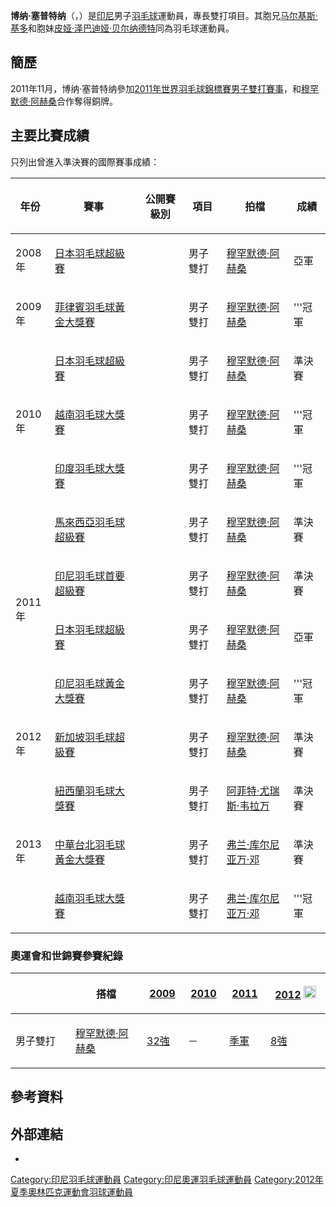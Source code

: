 {{Infobox 羽球選手
| playername              = 博纳·塞普特纳<br/>{{lang|en|Bona Septano}}
| image                   = 
| size                    = 
| birth_name              = 
| date_of_birth           = {{birth_date_and_age|1987|9|22}}<ref name="Sudirman">{{Cite web |url=http://www.antaranews.com/view/?i=1241568291 |title=Tim Piala Sudirman Bertolak ke Guangzhou |access-date=2011-09-19 |archive-date=2022-04-14 |archive-url=https://web.archive.org/web/20220414220537/https://www.antaranews.com/view/?i=1241568291 }}</ref>
| place_of_birth          = {{INA}}
| residence               =
| height                  = 
| weight                  = 
| handedness              = 
| country                 = {{INA}}
| years_intldebut         =
| years_started           = 
| coach                   = 
| event                   = 男子双打
| highest_ranking         = 第6位<br/>（男双-[[穆罕默德·阿赫桑|穆罕默德·阿赫桑]]）
| date_of_highest_ranking = 2011年8月18日<ref name="highest-ranking">[http://bwfcontent.tournamentsoftware.com/ranking/player.aspx?id=2541&player=107953 BWF World Ranking - Ranking progress of Bona SEPTANO (52742)] {{Wayback|url=http://bwfcontent.tournamentsoftware.com/ranking/player.aspx?id=2541&player=107953 |date=20220503215456 }}{{en}}</ref>
| current_ranking         = 第6位<br/>（男双-[[穆罕默德·阿赫桑|穆罕默德·阿赫桑]]）
| date_of_current_ranking = 2011年9月15日<ref>[http://bwfcontent.tournamentsoftware.com/ranking/category.aspx?id=2541&category=474 BWF World Ranking (9/15/2011) - Men's doubles] {{Wayback|url=http://bwfcontent.tournamentsoftware.com/ranking/category.aspx?id=2541&category=474 |date=20210106060113 }}{{en}}</ref>
| played                  = 105勝–66負（男双）
| titles                  = 
| bwf_profile             = 23FB4647-10EC-44BC-B776-6EF8A275906C
| bwf_id                  = 52742
| updated                 = 2011年9月20日
}}
{{MedalTableTop}}
{{MedalSport | 男子[[羽毛球|羽毛球]]}}
{{MedalCountry | {{INA}}}}
{{MedalCompetition | [[世界羽毛球錦標賽|世界羽毛球錦標賽]]}}
{{MedalBronze | [[2011年世界羽毛球錦標賽|2011年 倫敦]] | [[2011年世界羽毛球錦標賽-男子雙打|男子雙打]] }}
{{MedalCompetition | [[蘇迪曼盃|蘇迪曼盃]]}}
{{MedalBronze| [[2009年蘇迪曼盃|2009年 廣州]] | [[2009年蘇迪曼盃|混合團體]]}}
{{MedalBronze| [[2011年蘇迪曼盃|2011年 青島]] | [[2011年蘇迪曼盃|混合團體]]}}
{{MedalBottom}}
{{世大運獎牌記錄
|項目=羽球
|a1=2007
|b1=3
|c1=混合團體
}}
'''博纳·塞普特纳'''（{{lang-id|Bona Septano}}，{{bd|1987年|9月22日||}}）是[[印尼|印尼]]男子[[羽毛球|羽毛球]]運動員，專長雙打項目。其胞兄[[马尔基斯·基多|马尔基斯·基多]]和胞妹[[皮娅·泽巴迪娅·贝尔纳德特|皮娅·泽巴迪娅·贝尔纳德特]]同為羽毛球運動員。

==簡歷==
2011年11月，博纳·塞普特纳參加[[2011年世界羽毛球錦標賽|2011年世界羽毛球錦標賽]][[2011年世界羽毛球錦標賽-男子雙打|男子雙打賽事]]，和[[穆罕默德·阿赫桑|穆罕默德·阿赫桑]]合作奪得銅牌。

==主要比賽成績==
只列出曾進入準決賽的國際賽事成績：
{| class=wikitable style="text-align:center; font-size:small;" 
!width="50"|年份
!width="180"|賽事
!width="80"|公開賽級別
!width="60"|項目
!width="130"|拍檔
!width="50"|成績
|-
!rowspan="1"|2008年
|[[2008年日本羽毛球超級賽|日本羽毛球超級賽]]
|{{BWFSS}}
|男子雙打
|[[穆罕默德·阿赫桑|穆罕默德·阿赫桑]]
|bgcolor="silver"|亞軍
|-
!rowspan="1"|2009年
|[[2009年菲律賓羽毛球黃金大獎賽|菲律賓羽毛球黃金大獎賽]]
|{{BWFGPG}}
|男子雙打
|[[穆罕默德·阿赫桑|穆罕默德·阿赫桑]]
|bgcolor="gold"|'''冠軍
|-
!rowspan="3"|2010年
|[[2010年日本羽毛球超級賽|日本羽毛球超級賽]]
|{{BWFSS}}
|男子雙打
|[[穆罕默德·阿赫桑|穆罕默德·阿赫桑]]
|bgcolor="#b8860b"|準決賽
|-
|[[2010年越南羽毛球大獎賽|越南羽毛球大獎賽]]
|{{BWFGP}}
|男子雙打
|[[穆罕默德·阿赫桑|穆罕默德·阿赫桑]]
|bgcolor="gold"|'''冠軍
|-
|[[2010年印度羽毛球大獎賽|印度羽毛球大獎賽]]
|{{BWFGP}}
|男子雙打
|[[穆罕默德·阿赫桑|穆罕默德·阿赫桑]]
|bgcolor="gold"|'''冠軍
|-
!rowspan="4"|2011年
|[[2011年馬來西亞羽毛球超級賽|馬來西亞羽毛球超級賽]]
|{{BWFSS}}
|男子雙打
|[[穆罕默德·阿赫桑|穆罕默德·阿赫桑]]
|bgcolor="#b8860b"|準決賽
|-
|[[2011年印度尼西亞羽毛球首要超級賽|印尼羽毛球首要超級賽]]
|{{BWFSSP}}
|男子雙打
|[[穆罕默德·阿赫桑|穆罕默德·阿赫桑]]
|bgcolor="#b8860b"|準決賽
|-
|[[2011年日本羽毛球超級賽|日本羽毛球超級賽]]
|{{BWFSS}}
|男子雙打
|[[穆罕默德·阿赫桑|穆罕默德·阿赫桑]]
|bgcolor="silver"|亞軍
|-
|[[2011年印度尼西亞羽毛球黃金大獎賽|印尼羽毛球黃金大獎賽]]
|{{BWFGPG}}
|男子雙打
|[[穆罕默德·阿赫桑|穆罕默德·阿赫桑]]
|bgcolor="gold"|'''冠軍
|-
!rowspan="1"|2012年
|[[2012年新加坡羽毛球超級賽|新加坡羽毛球超級賽]]
|{{BWFSS}}
|男子雙打
|[[穆罕默德·阿赫桑|穆罕默德·阿赫桑]]
|bgcolor="#b8860b"|準決賽
|-
!rowspan="3"|2013年
|[[2013年紐西蘭羽毛球大獎賽|紐西蘭羽毛球大獎賽]]
|{{BWFGP}}
|男子雙打
|[[阿菲特·尤瑞斯·韦拉万|阿菲特·尤瑞斯·韦拉万]]
|bgcolor="#b8860b"|準決賽
|-
|[[2013年中華台北羽毛球黃金大獎賽|中華台北羽毛球黃金大獎賽]]
|{{BWFGPG}}
|男子雙打
|[[弗兰·库尔尼亚万·邓|弗兰·库尔尼亚万·邓]]
|bgcolor="#b8860b"|準決賽
|-
|[[2013年越南羽毛球大獎賽|越南羽毛球大獎賽]]
|{{BWFGP}}
|男子雙打
|[[弗兰·库尔尼亚万·邓|弗兰·库尔尼亚万·邓]]
|bgcolor="gold"|'''冠軍
|}
{{BWF賽事級別索引}}

===奧運會和世錦賽參賽紀錄===
{| class=wikitable style="text-align:center; font-size:small;" 
!
!搭檔
!width="50"|[[2009年世界羽毛球錦標賽|2009]]
!width="50"|[[2010年世界羽毛球錦標賽|2010]]
!width="50"|[[2011年世界羽毛球錦標賽|2011]]
!width="80"|[[2012年夏季奧林匹克運動會羽毛球比賽|2012]] [[File:Olympic_rings_without_rims.svg|20px]]
|-
!width="80"|男子雙打
|align="left"|[[穆罕默德·阿赫桑|穆罕默德·阿赫桑]]
|[[2009年世界羽毛球錦標賽男子雙打項目|32強]]
|－
|bgcolor="#b8860b"|[[2011年世界羽毛球錦標賽男子雙打項目|季軍]]
|[[2012年夏季奧林匹克運動會羽毛球男子雙打比賽|8強]]
|}

== 參考資料 ==
{{Reflist}}

== 外部連結 ==
*{{IOC profile|id=bona-septano}}

{{DEFAULTSORT:Septano, Bona}}

[[Category:印尼羽毛球運動員|Category:印尼羽毛球運動員]]
[[Category:印尼奧運羽毛球運動員|Category:印尼奧運羽毛球運動員]]
[[Category:2012年夏季奧林匹克運動會羽球運動員|Category:2012年夏季奧林匹克運動會羽球運動員]]